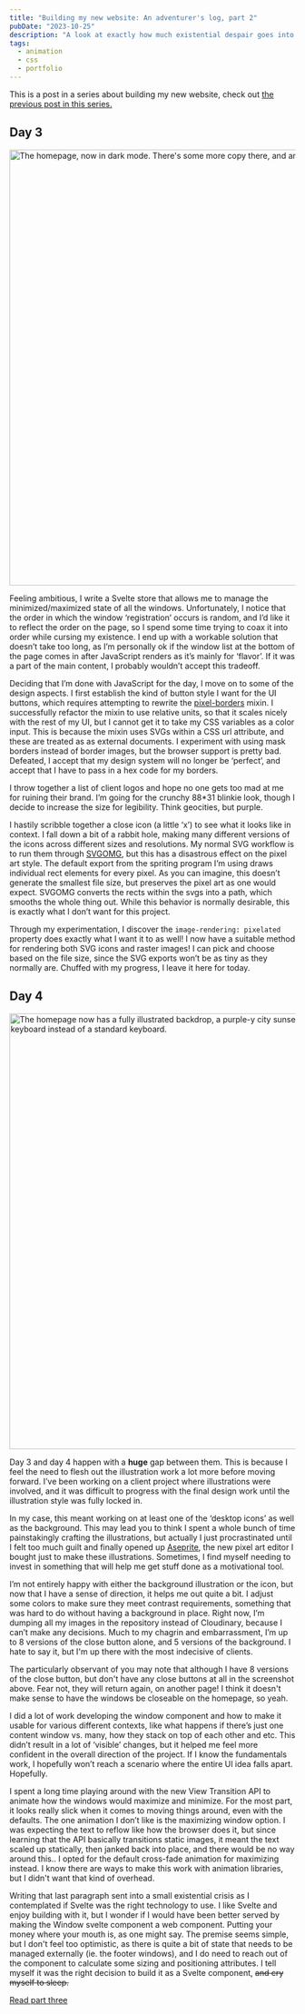 ---
title: "Building my new website: An adventurer's log, part 2"
pubDate: "2023-10-25"
description: "A look at exactly how much existential despair goes into the process of building a website."
tags:
  - animation
  - css
  - portfolio
---


This is a post in a series about building my new website, check out [the previous post in this series.](/blog/building-my-new-website-part-1/)

## Day 3

<Image
	src="https://res.cloudinary.com/nicchan/image/upload/v1698224962/personal-4.png"
	width="1024"
	height="768"
	alt="The homepage, now in dark mode. There's some more copy there, and an early version of the close icon for each window."
/>

Feeling ambitious, I write a Svelte store that allows me to manage the minimized/maximized state of all the windows. Unfortunately, I notice that the order in which the window ‘registration’ occurs is random, and I’d like it to reflect the order on the page, so I spend some time trying to coax it into order while cursing my existence. I end up with a workable solution that doesn’t take too long, as I’m personally ok if the window list at the bottom of the page comes in after JavaScript renders as it’s mainly for ‘flavor’. If it was a part of the main content, I probably wouldn’t accept this tradeoff.

Deciding that I’m done with JavaScript for the day, I move on to some of the design aspects. I first establish the kind of button style I want for the UI buttons, which requires attempting to rewrite the [pixel-borders](https://nigelotoole.github.io/pixel-borders/) mixin. I successfully refactor the mixin to use relative units, so that it scales nicely with the rest of my UI, but I cannot get it to take my CSS variables as a color input. This is because the mixin uses SVGs within a CSS url attribute, and these are treated as as external documents. I experiment with using mask borders instead of border images, but the browser support is pretty bad. Defeated, I accept that my design system will no longer be ‘perfect’, and accept that I have to pass in a hex code for my borders.

I throw together a list of client logos and hope no one gets too mad at me for ruining their brand. I’m going for the crunchy 88\*31 blinkie look, though I decide to increase the size for legibility. Think geocities, but purple.

I hastily scribble together a close icon (a little ‘x’) to see what it looks like in context. I fall down a bit of a rabbit hole, making many different versions of the icons across different sizes and resolutions. My normal SVG workflow is to run them through [SVGOMG](https://jakearchibald.github.io/svgomg/), but this has a disastrous effect on the pixel art style. The default export from the spriting program I’m using draws individual rect elements for every pixel. As you can imagine, this doesn’t generate the smallest file size, but preserves the pixel art as one would expect. SVGOMG converts the rects within the svgs into a path, which smooths the whole thing out. While this behavior is normally desirable, this is exactly what I don’t want for this project.

Through my experimentation, I discover the `image-rendering: pixelated` property does exactly what I want it to as well! I now have a suitable method for rendering both SVG icons and raster images! I can pick and choose based on the file size, since the SVG exports won’t be as tiny as they normally are. Chuffed with my progress, I leave it here for today.

## Day 4

<Image
	src="https://res.cloudinary.com/nicchan/image/upload/v1698224962/personal-5.png"
	width="1024"
	height="768"
	alt="The homepage now has a fully illustrated backdrop, a purple-y city sunset. There is also a classic 'My Computer' icon, except it features my ergonomic keyboard instead of a standard keyboard."
/>

Day 3 and day 4 happen with a **huge** gap between them. This is because I feel the need to flesh out the illustration work a lot more before moving forward. I’ve been working on a client project where illustrations were involved, and it was difficult to progress with the final design work until the illustration style was fully locked in.

In my case, this meant working on at least one of the ‘desktop icons’ as well as the background. This may lead you to think I spent a whole bunch of time painstakingly crafting the illustrations, but actually I just procrastinated until I felt too much guilt and finally opened up [Aseprite](https://www.aseprite.org/), the new pixel art editor I bought just to make these illustrations. Sometimes, I find myself needing to invest in something that will help me get stuff done as a motivational tool.

I’m not entirely happy with either the background illustration or the icon, but now that I have a sense of direction, it helps me out quite a bit. I adjust some colors to make sure they meet contrast requirements, something that was hard to do without having a background in place. Right now, I’m dumping all my images in the repository instead of Cloudinary, because I can’t make any decisions. Much to my chagrin and embarrassment, I’m up to 8 versions of the close button alone, and 5 versions of the background. I hate to say it, but I'm up there with the most indecisive of clients.

The particularly observant of you may note that although I have 8 versions of the close button, but don't have any close buttons at all in the screenshot above. Fear not, they will return again, on another page! I think it doesn't make sense to have the windows be closeable on the homepage, so yeah.

I did a lot of work developing the window component and how to make it usable for various different contexts, like what happens if there’s just one content window vs. many, how they stack on top of each other and etc. This didn’t result in a lot of ‘visible’ changes, but it helped me feel more confident in the overall direction of the project. If I know the fundamentals work, I hopefully won’t reach a scenario where the entire UI idea falls apart. Hopefully.

I spent a long time playing around with the new View Transition API to animate how the windows would maximize and minimize. For the most part, it looks really slick when it comes to moving things around, even with the defaults. The one animation I don’t like is the maximizing window option. I was expecting the text to reflow like how the browser does it, but since learning that the API basically transitions static images, it meant the text scaled up statically, then janked back into place, and there would be no way around this.. I opted for the default cross-fade animation for maximizing instead. I know there are ways to make this work with animation libraries, but I didn't want that kind of overhead.

Writing that last paragraph sent into a small existential crisis as I contemplated if Svelte was the right technology to use. I like Svelte and enjoy building with it, but I wonder if I would have been better served by making the Window svelte component a web component. Putting your money where your mouth is, as one might say. The premise seems simple, but I don't feel too optimistic, as there is quite a bit of state that needs to be managed externally (ie. the footer windows), and I do need to reach out of the component to calculate some sizing and positioning attributes. I tell myself it was the right decision to build it as a Svelte component, ~~and cry myself to sleep.~~

[Read part three](/blog/building-my-new-website-part-3/)
